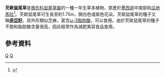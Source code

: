 {{Speciesbox 
| taxon = Salvia hispanica
| authority = [[Carl_Linnaeus|L.]]
| image = Salvia hispanica (10461546364).jpg
| synonyms =
    {{Plainlist | style = margin-left: 1em; text-indent: -1em; |
* ''Kiosmina hispanica'' <small>(L.) Raf.</small>
* ''Salvia chia'' <small>Colla</small>
* ''Salvia chia'' <small>Sessé & Moc.</small> nom. illeg.
* ''Salvia neohispanica'' <small>Briq.</small> nom. illeg.
* ''Salvia prysmatica'' <small>Cav.</small>
* ''Salvia schiedeana'' <small>Stapf</small>
* ''Salvia tetragona'' <small>Moench</small>
    }}
|synonyms_ref = <ref>{{cite web
|url=http://www.theplantlist.org/tpl1.1/record/kew-182829
|title=The Plant List: A Working List of All Plant Species
|accessdate=3 September 2014
|archive-date=2021-04-14
|archive-url=https://web.archive.org/web/20210414081704/http://www.theplantlist.org/tpl1.1/record/kew-182829
|dead-url=no
}}</ref>
}}
'''芡歐鼠尾草'''是[[唇形科|唇形科]][[鼠尾草屬|鼠尾草屬]]的一種一年生草本植物，原產於[[墨西哥|墨西哥]]中南部和[[瓜地馬拉|瓜地馬拉]]<ref name="GRIN">{{Cite web|url = http://www.ars-grin.gov/cgi-bin/npgs/html/taxon.pl?32939|title = ''Salvia hispanica'' L.|work = Germplasm Resources Information Network|publisher = United States Department of Agriculture|date = 2000-04-19|accessdate = 21 March 2012|archive-date = 2014-10-13|archive-url = https://web.archive.org/web/20141013020915/http://www.ars-grin.gov/cgi-bin/npgs/html/taxon.pl?32939|dead-url = yes}}</ref>。芡歐鼠尾草可生長至約1.75m，開白色或紫色花朵。芡歐鼠尾草的種子又稱'''[[奇亞籽|奇亞籽]]'''，其外形類似芝麻，富含[[ω-3脂肪酸|ω-3脂肪酸]]，可以食用。由於芡歐鼠尾草的種子不飽和脂肪酸含量很高，因此經常作為減肥美容食品食用。

== 參考資料 ==
{{Reflist}}
{{穀物}}
{{Commonscat|Salvia hispanica|芡歐鼠尾草}}
{{Taxonbar}}
[[Category:鼠尾草屬|Q]]
[[Category:卡尔·林奈命名的生物分类|Q]]